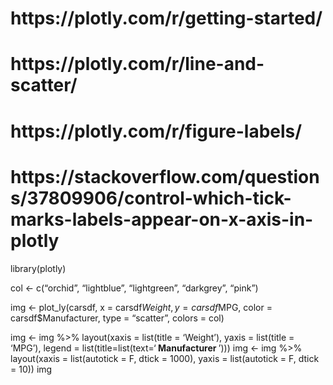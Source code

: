 # https://plotly.com/r/getting-started/
# https://plotly.com/r/line-and-scatter/
# https://plotly.com/r/figure-labels/
# https://stackoverflow.com/questions/37809906/control-which-tick-marks-labels-appear-on-x-axis-in-plotly

library(plotly)

col <- c("orchid", "lightblue", "lightgreen", "darkgrey", "pink")

img <- plot_ly(carsdf, 
               x = carsdf$Weight, 
               y = carsdf$MPG, 
               color = carsdf$Manufacturer, 
               type = "scatter", 
               colors = col)

img <- img %>% layout(xaxis = list(title = 'Weight'), 
                      yaxis = list(title = 'MPG'), 
                      legend = list(title=list(text='<b> Manufacturer </b>')))
img <- img %>%
  layout(xaxis = list(autotick = F, dtick = 1000),
         yaxis = list(autotick = F, dtick = 10))
img
